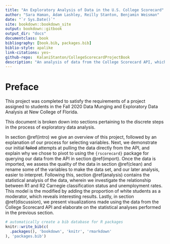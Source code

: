 ```yaml
--- 
title: "An Exploratory Analysis of Data in the U.S. College Scorecard"
author: "Sara Haman, Adam Lashley, Reilly Stanton, Benjamin Weisman"
date: "`r Sys.Date()`"
site: bookdown::bookdown_site
output: bookdown::gitbook
output_dir: "docs"
documentclass: book
bibliography: [book.bib, packages.bib]
biblio-style: apalike
link-citations: yes~
github-repo:  KalaniStanton/CollegeScorecardProjectBook 
description: "An analysis of data from the College Scorecard API, which focuses on differences identified between institutions with R1 and R2 carnegie classifications."
---
```


# Preface {-}

This project was completed to satisfy the requirements of a project assigned to students in the Fall 2020 Data Munging and Exploratory Data Analysis at New College of Florida.

This document is broken down into sections pertaining to the discrete steps in the process of exploratory data analysis. 

In section \@ref(intro) we give an overview of this project, followed by an explanation of our process for selecting variables.
Next, we demonstrate our initial ~~failed~~ attempts at pulling the data directly from the API, and explain why we chose to pivot to using the `{rscorecard}` package for querying our data from the API in section \@ref(import). 
Once the data is imported, we assess the quality of the data in section \@ref(clean) and rename some of the variables to make the data set, and our later analysis, easier to interpret. 
Following this, section \@ref(analysis) contains the statistical analysis of the data, wherein we investigate the relationship between R1 and R2 Carnegie classification status and unemployment rates. This model is the modified by adding the proportion of white students as a moderator, which reveals interesting results. 
Lastly, in section \@ref(discussion), we present visualizations made using the data from the College Scorecard API and elaborate on the statistical analyses performed in the previous section.

```r
# automatically create a bib database for R packages
knitr::write_bib(c(
  .packages(), 'bookdown', 'knitr', 'rmarkdown'
), 'packages.bib')
```
